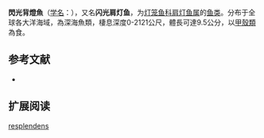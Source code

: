 {{Speciesbox
| name = 閃光背燈魚
| status = NE
| status_system = IUCN3.1
| image = 
| genus = Notoscopelus
| species = resplendens
| authority = [[Richardson|Richardson]], 1845
| synonyms = *''Lampanyctus resplendens''<br /><small>Richardson, 1845</small>
*''Notoscopelus brachychier''<br /><small>Eigenmann & Eigenmann, 1889</small>
*''Notoscopelus ejectus''<br /><small>Waite, 1904</small>
*''Scopelus resplendens''<br /><small>Richardson, 1845</small>
}}

'''閃光背燈魚'''（[[学名|学名]]：{{lang|la|''Notoscopelus resplendens''}}），又名'''闪光肩灯鱼'''，为[[灯笼鱼科|灯笼鱼科]][[肩灯鱼属|肩灯鱼属]]的[[鱼类|鱼类]]。分布于全球各大洋海域，為深海魚類，棲息深度0-2121公尺，體長可達9.5公分，以[[甲殼類|甲殼類]]為食。

== 参考文献 ==
{{refbegin}}
*{{FishBase_species|genus=Notoscopelus|species=resplendens|year=2012|month=2}}
{{refend}}

== 扩展阅读 ==
{{refbegin}}
{{wikispecies-inline|Notoscopelus resplendens|閃光背燈魚}}
{{refend}}
{{Taxonbar|from=Q3761506}}

[[Category:背燈魚屬|resplendens]]


{{灯笼鱼目小作品}}